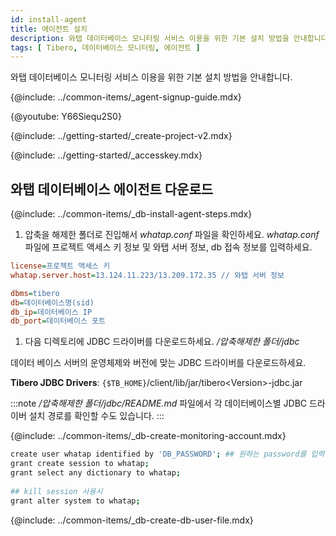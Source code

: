 ```yaml
---
id: install-agent
title: 에이전트 설치
description: 와탭 데이터베이스 모니터링 서비스 이용을 위한 기본 설치 방법을 안내합니다.
tags: [ Tibero, 데이터베이스 모니터링, 에이전트 ]
---
```



와탭 데이터베이스 모니터링 서비스 이용을 위한 기본 설치 방법을 안내합니다.

{@include: ../common-items/_agent-signup-guide.mdx}

{@youtube: Y66Siequ2S0}

{@include: ../getting-started/_create-project-v2.mdx}

{@include: ../getting-started/_accesskey.mdx}

## 와탭 데이터베이스 에이전트 다운로드

{@include: ../common-items/_db-install-agent-steps.mdx}  

1. 압축을 해제한 폴더로 진입해서 *whatap.conf* 파일을 확인하세요. *whatap.conf* 파일에 프로젝트 액세스 키 정보 및 와탭 서버 정보, db 접속 정보를 입력하세요.

  ```ini title='whatap.conf'
  license=프로젝트 액세스 키
  whatap.server.host=13.124.11.223/13.209.172.35 // 와탭 서버 정보

  dbms=tibero
  db=데이터베이스명(sid)
  db_ip=데이터베이스 IP
  db_port=데이터베이스 포트 
  ```

1. 다음 디렉토리에 JDBC 드라이버를 다운로드하세요. */압축해제한 폴더/jdbc*

  데이터 베이스 서버의 운영체제와 버전에 맞는 JDBC 드라이버를 다운로드하세요.
  
**Tibero JDBC Drivers**: `{$TB_HOME}`/client/lib/jar/tibero\<Version\>-jdbc.jar

:::note
*/압축해제한 폴더/jdbc/README.md* 파일에서 각 데이터베이스별 JDBC 드라이버 설치 경로를 확인할 수도 있습니다.
:::

{@include: ../common-items/_db-create-monitoring-account.mdx}

<!-- Tibero -->
```bash showLineNumbers
create user whatap identified by 'DB_PASSWORD'; ## 원하는 password를 입력하세요.
grant create session to whatap;
grant select any dictionary to whatap;
 
## kill session 사용시
grant alter system to whatap;
```

{@include: ../common-items/_db-create-db-user-file.mdx}